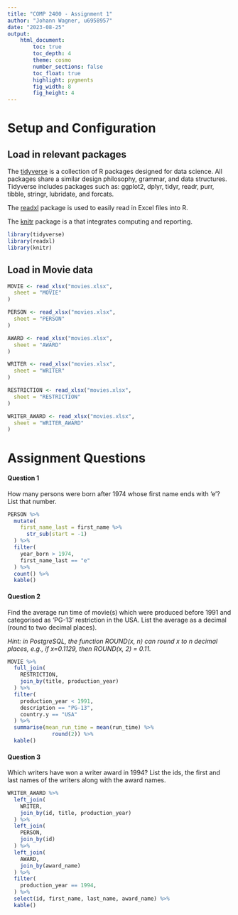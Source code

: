 ```yaml
---
title: "COMP 2400 - Assignment 1"
author: "Johann Wagner, u6958957"
date: "2023-08-25"
output:  
    html_document:
        toc: true
        toc_depth: 4
        theme: cosmo
        number_sections: false
        toc_float: true
        highlight: pygments
        fig_width: 8
        fig_height: 4
---
```


# **Setup and Configuration**

## Load in relevant packages

The [tidyverse](https://www.tidyverse.org/) is a collection of R packages designed for data science. All packages share a similar design philosophy, grammar, and data structures. Tidyverse includes packages such as: ggplot2, dplyr, tidyr, readr, purr, tibble, stringr, lubridate, and forcats.

The [readxl](https://readxl.tidyverse.org/) package is used to easily read in Excel files into R.

The [knitr](https://sachsmc.github.io/knit-git-markr-guide/knitr/knit.html) package is a that integrates computing and reporting.

```r
library(tidyverse)
library(readxl)
library(knitr)
```

## Load in Movie data

```r
MOVIE <- read_xlsx("movies.xlsx",
  sheet = "MOVIE"
)

PERSON <- read_xlsx("movies.xlsx",
  sheet = "PERSON"
)

AWARD <- read_xlsx("movies.xlsx",
  sheet = "AWARD"
)

WRITER <- read_xlsx("movies.xlsx",
  sheet = "WRITER"
)

RESTRICTION <- read_xlsx("movies.xlsx",
  sheet = "RESTRICTION"
)

WRITER_AWARD <- read_xlsx("movies.xlsx",
  sheet = "WRITER_AWARD"
)
```

# **Assignment Questions**

#### **Question 1**

How many persons were born after 1974 whose first name ends with 'e'? List that number.

```r
PERSON %>%
  mutate(
    first_name_last = first_name %>%
      str_sub(start = -1)
  ) %>%
  filter(
    year_born > 1974,
    first_name_last == "e"
  ) %>%
  count() %>% 
  kable()
```

#### **Question 2**

Find the average run time of movie(s) which were produced before 1991 and categorised as 'PG-13' restriction in the USA. List the average as a decimal (round to two decimal places).

*Hint: in PostgreSQL, the function ROUND(x, n) can round x to n decimal places, e.g., if x=0.1129, then ROUND(x, 2) = 0.11.*

```r
MOVIE %>%
  full_join(
    RESTRICTION,
    join_by(title, production_year)
  ) %>%
  filter(
    production_year < 1991,
    description == "PG-13",
    country.y == "USA"
  ) %>%
  summarise(mean_run_time = mean(run_time) %>% 
              round(2)) %>% 
  kable()
```

#### **Question 3**

Which writers have won a writer award in 1994? List the ids, the first and last names of the writers along with the award names.

```r
WRITER_AWARD %>% 
  left_join(
    WRITER,
    join_by(id, title, production_year)
  ) %>%
  left_join(
    PERSON,
    join_by(id)
  ) %>% 
  left_join(
    AWARD,
    join_by(award_name)
  ) %>% 
  filter(
    production_year == 1994,
  ) %>%
  select(id, first_name, last_name, award_name) %>% 
  kable()
```